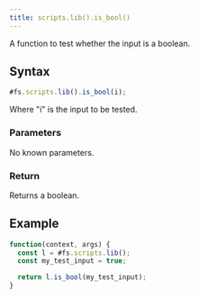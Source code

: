 ```yaml
---
title: scripts.lib().is_bool()
---
```


A function to test whether the input is a boolean.

## Syntax

```js
#fs.scripts.lib().is_bool(i);
```

Where "i" is the input to be tested.

### Parameters

No known parameters.

### Return

Returns a boolean.

## Example

```js
function(context, args) {
  const l = #fs.scripts.lib();
  const my_test_input = true;

  return l.is_bool(my_test_input);
}
```
